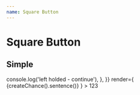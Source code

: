 ```yaml
---
name: Square Button
---
```



# Square Button

## Simple

<Playground>
  <SquareButton
    width="80px"
    buttonProps={{
      borderColor: 'gray',
      hoverBorderColor: 'gray',
    }}
    operationWidgetStyle={{
      borderTop: '1px solid white',
    }}
    position="bottom-right"
    allowRepeat
    holds={{
      'mouse1': {
        duration: 1000,
        name: 'Continue',
        action: () => console.log('left holded - continue'),
      },
    }}
    render={<Banner
      style={{
        backgroundColor: 'gray',
      }}
    >
      <Widgets.Title
        title="Great Title"
        iconImage="http://placekitten.com/500/500"
        iconContainerStyle={{
          backgroundColor: 'rgba(45, 45, 45, 0.2)',
          padding: '5px',
        }}
        style={{color: 'white'}}
      >
        {createChance().sentence()}
      </Widgets.Title>
    </Banner>}
  >
    123
  </SquareButton>
</Playground>
